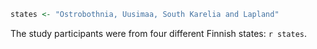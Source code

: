 ```r
states <- "Ostrobothnia, Uusimaa, South Karelia and Lapland"
```
The study participants were from four different Finnish states: `r states`. 
